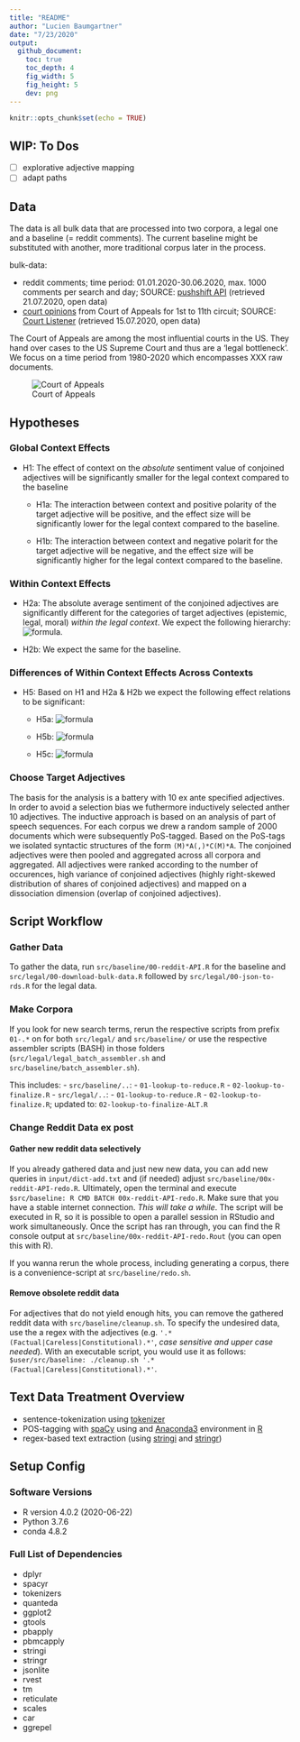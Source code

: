 ```yaml
---
title: "README"
author: "Lucien Baumgartner"
date: "7/23/2020"
output: 
  github_document:
    toc: true
    toc_depth: 4
    fig_width: 5
    fig_height: 5
    dev: png
---
```


```r
knitr::opts_chunk$set(echo = TRUE)
```

## WIP: To Dos
- [ ] explorative adjective mapping
- [ ] adapt paths

## Data
The data is all bulk data that are processed into two corpora, a legal one and a baseline (= reddit comments). The current baseline might be substituted with another, more traditional corpus later in the process.

bulk-data:

- reddit comments; time period: 01.01.2020-30.06.2020, max. 1000 comments per search and day; SOURCE: [pushshift API](https://pushshift.io/api-parameters/) (retrieved 21.07.2020, open data)
- [court opinions](https://legal-dictionary.thefreedictionary.com/Court+Opinion) from Court of Appeals for 1st to 11th circuit; SOURCE: [Court Listener](https://www.courtlistener.com/api/bulk-info/) (retrieved 15.07.2020, open data)

The Court of Appeals are among the most influential courts in the US. They hand over cases to the US Supreme Court and thus are a 'legal bottleneck'.
We focus on a time period from 1980-2020 which encompasses XXX raw documents.

![Court of Appeals](res/img/2560px-US_Court_of_Appeals_and_District_Court_map.svg.png)

## Hypotheses

### Global Context Effects

- H1: The effect of context on the *absolute* sentiment value of conjoined adjectives will be significantly smaller for the legal context compared to the baseline
    - H1a: The interaction between context and positive polarity of the     target adjective will be positive, and the effect size will be significantly lower for the legal context compared to the baseline. 

    - H1b: The interaction between context and negative polarit for the target adjective will be negative, and the effect size will be significantly higher for the legal context compared to the baseline.

### Within Context Effects

- H2a: The absolute average sentiment of the conjoined adjectives are significantly different for the categories of target adjectives (epistemic, legal, moral) *within the legal context*. We expect the following hierarchy: ![formula](https://render.githubusercontent.com/render/math?math=\overline{|y|}*\beta_{epistemic}<\overline{|y|}*\beta_{legal}<\overline{|y|}*\beta_{moral}).

- H2b: We expect the same for the baseline.

### Differences of Within Context Effects Across Contexts
- H5: Based on H1 and H2a & H2b we expect the following effect relations to be significant:
    - H5a: ![formula](https://render.githubusercontent.com/render/math?math=\overline{|y|}*I(\beta_{epistemic}*\beta_{context:legal})<\overline{|y|}*I(\beta_{epistemic}*\beta_{context:baseline}))
    
    - H5b: ![formula](https://render.githubusercontent.com/render/math?math=\overline{|y|}*I(\beta_{legal}*\beta_{context:legal})<\overline{|y|}*I(\beta_{legal}*\beta_{context:baseline}))
    
    - H5c: ![formula](https://render.githubusercontent.com/render/math?math=\overline{|y|}*I(\beta_{moral}*\beta_{context:legal})<\overline{|y|}*I(\beta_{moral}*\beta_{context:baseline}))


### Choose Target Adjectives
The basis for the analysis is a battery with 10 ex ante specified adjectives. In order to avoid a selection bias we futhermore inductively selected anther 10 adjectives. The inductive approach is based on an analysis of part of speech sequences. For each corpus we drew a random sample of 2000 documents which were subsequently PoS-tagged. Based on the PoS-tags we isolated syntactic structures of the form `(M)*A(,)*C(M)*A`. The conjoined adjectives were then pooled and aggregated across all corpora and aggregated. All adjectives were ranked according to the number of occurences, high variance of conjoined adjectives (highly right-skewed distribution of shares of conjoined adjectives) and mapped on a dissociation dimension (overlap of conjoined adjectives).

## Script Workflow
### Gather Data
To gather the data, run `src/baseline/00-reddit-API.R` for the baseline and `src/legal/00-download-bulk-data.R` followed by `src/legal/00-json-to-rds.R` for the legal data.

### Make Corpora
If you look for new search terms, rerun the respective scripts from prefix `01-.*` on for both `src/legal/` and `src/baseline/` or use the respective assembler scripts (BASH) in those folders (`src/legal/legal_batch_assembler.sh` and `src/baseline/batch_assembler.sh`).

This includes:
- `src/baseline/..`:
    - `01-lookup-to-reduce.R`
    - `02-lookup-to-finalize.R`
- `src/legal/..`:
    - `01-lookup-to-reduce.R`
    - `02-lookup-to-finalize.R`; updated to: `02-lookup-to-finalize-ALT.R`

### Change Reddit Data ex post
#### Gather new reddit data selectively
If you already gathered data and just new new data, you can add new queries in `input/dict-add.txt` and (if needed) adjust `src/baseline/00x-reddit-API-redo.R`. Ultimately, open the terminal and execute `$src/baseline: R CMD BATCH 00x-reddit-API-redo.R`. Make sure that you have a stable internet connection. *This will take a while*. The script will be executed in R, so it is possible to open a parallel session in RStudio and work simultaneously. Once the script has ran through, you can find the R console output at `src/baseline/00x-reddit-API-redo.Rout` (you can open this with R).

If you wanna rerun the whole process, including generating a corpus, there is a convenience-script at `src/baseline/redo.sh`.

#### Remove obsolete reddit data
For adjectives that do not yield enough hits, you can remove the gathered reddit data with `src/baseline/cleanup.sh`. To specify the undesired data, use the a regex with the adjectives (e.g. `'.*(Factual|Careless|Constitutional).*'`, *case sensitive and upper case needed*). With an executable script, you would use it as follows: `$user/src/baseline: ./cleanup.sh '.*(Factual|Careless|Constitutional).*'`.

## Text Data Treatment Overview
- sentence-tokenization using [tokenizer](https://cran.r-project.org/web/packages/tokenizers/)
- POS-tagging with [spaCy](https://spacy.io/) using and [Anaconda3](https://www.anaconda.com/products/individual) environment in [R](https://www.r-project.org/)
- regex-based text extraction (using [stringi](https://cran.r-project.org/web/packages/stringi/index.html) and [stringr](https://cran.r-project.org/web/packages/stringr/))

## Setup Config
### Software Versions
- R version 4.0.2 (2020-06-22)
- Python 3.7.6
- conda 4.8.2

### Full List of Dependencies
- dplyr
- spacyr
- tokenizers
- quanteda
- ggplot2
- gtools
- pbapply
- pbmcapply
- stringi
- stringr
- jsonlite
- rvest
- tm
- reticulate
- scales
- car
- ggrepel
